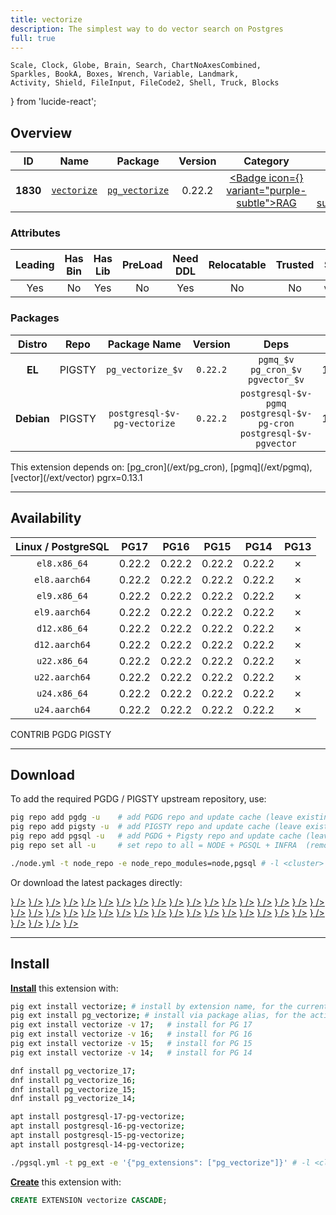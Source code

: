 ```yaml
---
title: vectorize
description: The simplest way to do vector search on Postgres
full: true
---
```


    Scale, Clock, Globe, Brain, Search, ChartNoAxesCombined,
    Sparkles, BookA, Boxes, Wrench, Variable, Landmark,
    Activity, Shield, FileInput, FileCode2, Shell, Truck, Blocks
} from 'lucide-react';

## Overview

| <TooltipIconButton tooltip="Extension unique identifier" side="top">ID</TooltipIconButton> | <TooltipIconButton tooltip="Extension name" side="top">Name</TooltipIconButton> | <TooltipIconButton tooltip="Package name for installation" side="top">Package</TooltipIconButton> | <TooltipIconButton tooltip="Latest available extension version" side="top">Version</TooltipIconButton> | <TooltipIconButton tooltip="Extension category" side="top">Category</TooltipIconButton> | <TooltipIconButton tooltip="Open source license" side="top">License</TooltipIconButton> | <TooltipIconButton tooltip="Programming language" side="top">Lang</TooltipIconButton> |
|:--------:|:--------:|:----------:|:--------------:|:---------------------------------------:|:------------------------------------------------------:|:----:|
| **1830** | [`vectorize`](https://github.com/ChuckHend/pg_vectorize) | [`pg_vectorize`](/ext/vectorize) | 0.22.2 | <a href="/ext/rag" className="no-underline"><Badge icon={<Brain />} variant="purple-subtle">RAG</Badge></a> | <a href="/ext/list/license#postgresql" className="no-underline"><Badge icon={<Scale />} variant="blue-subtle">PostgreSQL</Badge></a> | <a href="/ext/list/lang#rust"><Badge icon={<FileCode2 />} variant="amber-subtle">Rust</Badge></a> |

### Attributes

| <TooltipIconButton tooltip="The Primary Leading extension in the Package" side="top">Leading</TooltipIconButton> | <TooltipIconButton tooltip="Contains binary utils" side="top">Has Bin</TooltipIconButton> | <TooltipIconButton tooltip="Contains .so shared library files" side="top">Has Lib</TooltipIconButton> | <TooltipIconButton tooltip="Requires preloading via shared_preload_libraries" side="top">PreLoad</TooltipIconButton> | <TooltipIconButton tooltip="Requires CREATE EXTENSION DDL command" side="top">Need DDL</TooltipIconButton> | <TooltipIconButton tooltip="Can be installed in any schema" side="top">Relocatable</TooltipIconButton> | <TooltipIconButton tooltip="Can be created by non-superuser" side="top">Trusted</TooltipIconButton> | <TooltipIconButton tooltip="Schemas used by this extension" side="top">Schemas</TooltipIconButton> |
|:-------:|:-------:|:-------:|:-------:|:--------:|:-----------:|:-------:|:-------:|
| Yes | No | Yes | No | Yes | No | No | `vectorize` |

### Packages

| <TooltipIconButton tooltip="Linux distribution family, EL or Debian" side="top">Distro</TooltipIconButton> | <TooltipIconButton tooltip="Package repository" side="top">Repo</TooltipIconButton> | <TooltipIconButton tooltip="The RPM/DEB Package Name Pattern (replace $v with real pg major)" side="top">Package Name</TooltipIconButton> | <TooltipIconButton tooltip="Latest package version" side="top">Version</TooltipIconButton> | <TooltipIconButton tooltip="RPM/DEB Package dependencies" side="top">Deps</TooltipIconButton> | <TooltipIconButton tooltip="Available in these PostgreSQL Major Versions" side="top">PG Major</TooltipIconButton> |
|:----------:|:--------:|:------------------------:|:-----------:|:------------:|:------------------:|
|   **EL**   | <Badge variant="amber-subtle"><span className="font-bold">PIGSTY</span></Badge> | `pg_vectorize_$v` | `0.22.2` | `pgmq_$v`<br /> `pg_cron_$v`<br /> `pgvector_$v` | <Badge variant="green-subtle">17</Badge><Badge variant="green-subtle">16</Badge><Badge variant="green-subtle">15</Badge><Badge variant="green-subtle">14</Badge><Badge variant="red-subtle">13</Badge> |
| **Debian** | <Badge variant="amber-subtle"><span className="font-bold">PIGSTY</span></Badge> | `postgresql-$v-pg-vectorize` | `0.22.2` | `postgresql-$v-pgmq`<br /> `postgresql-$v-pg-cron`<br /> `postgresql-$v-pgvector` | <Badge variant="green-subtle">17</Badge><Badge variant="green-subtle">16</Badge><Badge variant="green-subtle">15</Badge><Badge variant="green-subtle">14</Badge><Badge variant="red-subtle">13</Badge> |


<Callout title="Dependencies" type="warn">
    This extension depends on: [pg_cron](/ext/pg_cron), [pgmq](/ext/pgmq), [vector](/ext/vector)
</Callout>

<Callout title="Comments" type="info">
    pgrx=0.13.1
</Callout>


------

## Availability

| <TooltipIconButton tooltip="Linux Distro Arch / PostgreSQL Major Version" side="top">Linux / PostgreSQL </TooltipIconButton> | **PG17** | **PG16** | **PG15** | **PG14** | <span className="text-red-500">**PG13**</span> |
|:-----:|:-----:|:-----:|:-----:|:-----:|:-----:|
| `el8.x86_64` | <Badge variant="amber-subtle">0.22.2</Badge> | <Badge variant="amber-subtle">0.22.2</Badge> | <Badge variant="amber-subtle">0.22.2</Badge> | <Badge variant="amber-subtle">0.22.2</Badge> | <Badge variant="red-subtle">✗</Badge> |
| `el8.aarch64` | <Badge variant="amber-subtle">0.22.2</Badge> | <Badge variant="amber-subtle">0.22.2</Badge> | <Badge variant="amber-subtle">0.22.2</Badge> | <Badge variant="amber-subtle">0.22.2</Badge> | <Badge variant="red-subtle">✗</Badge> |
| `el9.x86_64` | <Badge variant="amber-subtle">0.22.2</Badge> | <Badge variant="amber-subtle">0.22.2</Badge> | <Badge variant="amber-subtle">0.22.2</Badge> | <Badge variant="amber-subtle">0.22.2</Badge> | <Badge variant="red-subtle">✗</Badge> |
| `el9.aarch64` | <Badge variant="amber-subtle">0.22.2</Badge> | <Badge variant="amber-subtle">0.22.2</Badge> | <Badge variant="amber-subtle">0.22.2</Badge> | <Badge variant="amber-subtle">0.22.2</Badge> | <Badge variant="red-subtle">✗</Badge> |
| `d12.x86_64` | <Badge variant="amber-subtle">0.22.2</Badge> | <Badge variant="amber-subtle">0.22.2</Badge> | <Badge variant="amber-subtle">0.22.2</Badge> | <Badge variant="amber-subtle">0.22.2</Badge> | <Badge variant="red-subtle">✗</Badge> |
| `d12.aarch64` | <Badge variant="amber-subtle">0.22.2</Badge> | <Badge variant="amber-subtle">0.22.2</Badge> | <Badge variant="amber-subtle">0.22.2</Badge> | <Badge variant="amber-subtle">0.22.2</Badge> | <Badge variant="red-subtle">✗</Badge> |
| `u22.x86_64` | <Badge variant="amber-subtle">0.22.2</Badge> | <Badge variant="amber-subtle">0.22.2</Badge> | <Badge variant="amber-subtle">0.22.2</Badge> | <Badge variant="amber-subtle">0.22.2</Badge> | <Badge variant="red-subtle">✗</Badge> |
| `u22.aarch64` | <Badge variant="amber-subtle">0.22.2</Badge> | <Badge variant="amber-subtle">0.22.2</Badge> | <Badge variant="amber-subtle">0.22.2</Badge> | <Badge variant="amber-subtle">0.22.2</Badge> | <Badge variant="red-subtle">✗</Badge> |
| `u24.x86_64` | <Badge variant="amber-subtle">0.22.2</Badge> | <Badge variant="amber-subtle">0.22.2</Badge> | <Badge variant="amber-subtle">0.22.2</Badge> | <Badge variant="amber-subtle">0.22.2</Badge> | <Badge variant="red-subtle">✗</Badge> |
| `u24.aarch64` | <Badge variant="amber-subtle">0.22.2</Badge> | <Badge variant="amber-subtle">0.22.2</Badge> | <Badge variant="amber-subtle">0.22.2</Badge> | <Badge variant="amber-subtle">0.22.2</Badge> | <Badge variant="red-subtle">✗</Badge> |

<Badge variant="green-subtle"><span className="font-black">CONTRIB</span></Badge> <Badge variant="blue-subtle"><span className="font-black">PGDG</span></Badge> <Badge variant="amber-subtle"><span className="font-black">PIGSTY</span></Badge>

------

## Download

To add the required PGDG / PIGSTY upstream repository, use:

```bash tab="pig"
pig repo add pgdg -u    # add PGDG repo and update cache (leave existing repos)
pig repo add pigsty -u  # add PIGSTY repo and update cache (leave existing repos)
pig repo add pgsql -u   # add PGDG + Pigsty repo and update cache (leave existing repos)
pig repo set all -u     # set repo to all = NODE + PGSQL + INFRA  (remove existing repos)
```
```bash tab="pigsty"
./node.yml -t node_repo -e node_repo_modules=node,pgsql # -l <cluster>
```

Or download the latest packages directly:

<Files>
    <Folder name="el8.x86_64">
        <a href="https://repo.pigsty.io/yum/pgsql/el8.x86_64/pg_vectorize_17-0.22.2-1PIGSTY.el8.x86_64.rpm"><File name="pg_vectorize_17-0.22.2-1PIGSTY.el8.x86_64.rpm" icon={<Package className="text-emerald-500" />} /></a>
        <a href="https://repo.pigsty.io/yum/pgsql/el8.x86_64/pg_vectorize_16-0.22.2-1PIGSTY.el8.x86_64.rpm"><File name="pg_vectorize_16-0.22.2-1PIGSTY.el8.x86_64.rpm" icon={<Package className="text-emerald-500" />} /></a>
        <a href="https://repo.pigsty.io/yum/pgsql/el8.x86_64/pg_vectorize_15-0.22.2-1PIGSTY.el8.x86_64.rpm"><File name="pg_vectorize_15-0.22.2-1PIGSTY.el8.x86_64.rpm" icon={<Package className="text-emerald-500" />} /></a>
        <a href="https://repo.pigsty.io/yum/pgsql/el8.x86_64/pg_vectorize_14-0.22.2-1PIGSTY.el8.x86_64.rpm"><File name="pg_vectorize_14-0.22.2-1PIGSTY.el8.x86_64.rpm" icon={<Package className="text-emerald-500" />} /></a>
    </Folder>
    <Folder name="el8.aarch64">
        <a href="https://repo.pigsty.io/yum/pgsql/el8.aarch64/pg_vectorize_17-0.22.2-1PIGSTY.el8.aarch64.rpm"><File name="pg_vectorize_17-0.22.2-1PIGSTY.el8.aarch64.rpm" icon={<Package className="text-orange-500" />} /></a>
        <a href="https://repo.pigsty.io/yum/pgsql/el8.aarch64/pg_vectorize_16-0.22.2-1PIGSTY.el8.aarch64.rpm"><File name="pg_vectorize_16-0.22.2-1PIGSTY.el8.aarch64.rpm" icon={<Package className="text-orange-500" />} /></a>
        <a href="https://repo.pigsty.io/yum/pgsql/el8.aarch64/pg_vectorize_15-0.22.2-1PIGSTY.el8.aarch64.rpm"><File name="pg_vectorize_15-0.22.2-1PIGSTY.el8.aarch64.rpm" icon={<Package className="text-orange-500" />} /></a>
        <a href="https://repo.pigsty.io/yum/pgsql/el8.aarch64/pg_vectorize_14-0.22.2-1PIGSTY.el8.aarch64.rpm"><File name="pg_vectorize_14-0.22.2-1PIGSTY.el8.aarch64.rpm" icon={<Package className="text-orange-500" />} /></a>
    </Folder>
    <Folder name="el9.x86_64">
        <a href="https://repo.pigsty.io/yum/pgsql/el9.x86_64/pg_vectorize_17-0.22.2-1PIGSTY.el9.x86_64.rpm"><File name="pg_vectorize_17-0.22.2-1PIGSTY.el9.x86_64.rpm" icon={<Package className="text-emerald-500" />} /></a>
        <a href="https://repo.pigsty.io/yum/pgsql/el9.x86_64/pg_vectorize_16-0.22.2-1PIGSTY.el9.x86_64.rpm"><File name="pg_vectorize_16-0.22.2-1PIGSTY.el9.x86_64.rpm" icon={<Package className="text-emerald-500" />} /></a>
        <a href="https://repo.pigsty.io/yum/pgsql/el9.x86_64/pg_vectorize_15-0.22.2-1PIGSTY.el9.x86_64.rpm"><File name="pg_vectorize_15-0.22.2-1PIGSTY.el9.x86_64.rpm" icon={<Package className="text-emerald-500" />} /></a>
        <a href="https://repo.pigsty.io/yum/pgsql/el9.x86_64/pg_vectorize_14-0.22.2-1PIGSTY.el9.x86_64.rpm"><File name="pg_vectorize_14-0.22.2-1PIGSTY.el9.x86_64.rpm" icon={<Package className="text-emerald-500" />} /></a>
    </Folder>
    <Folder name="el9.aarch64">
        <a href="https://repo.pigsty.io/yum/pgsql/el9.aarch64/pg_vectorize_17-0.22.2-1PIGSTY.el9.aarch64.rpm"><File name="pg_vectorize_17-0.22.2-1PIGSTY.el9.aarch64.rpm" icon={<Package className="text-orange-500" />} /></a>
        <a href="https://repo.pigsty.io/yum/pgsql/el9.aarch64/pg_vectorize_16-0.22.2-1PIGSTY.el9.aarch64.rpm"><File name="pg_vectorize_16-0.22.2-1PIGSTY.el9.aarch64.rpm" icon={<Package className="text-orange-500" />} /></a>
        <a href="https://repo.pigsty.io/yum/pgsql/el9.aarch64/pg_vectorize_15-0.22.2-1PIGSTY.el9.aarch64.rpm"><File name="pg_vectorize_15-0.22.2-1PIGSTY.el9.aarch64.rpm" icon={<Package className="text-orange-500" />} /></a>
        <a href="https://repo.pigsty.io/yum/pgsql/el9.aarch64/pg_vectorize_14-0.22.2-1PIGSTY.el9.aarch64.rpm"><File name="pg_vectorize_14-0.22.2-1PIGSTY.el9.aarch64.rpm" icon={<Package className="text-orange-500" />} /></a>
    </Folder>
    <Folder name="d12.x86_64">
        <a href="https://repo.pigsty.io/apt/pgsql/bookworm/pool/main/p/pg-vectorize/postgresql-17-pg-vectorize_0.22.2-1PIGSTY~bookworm_amd64.deb"><File name="postgresql-17-pg-vectorize_0.22.2-1PIGSTY~bookworm_amd64.deb" icon={<Box className="text-emerald-500" />} /></a>
        <a href="https://repo.pigsty.io/apt/pgsql/bookworm/pool/main/p/pg-vectorize/postgresql-16-pg-vectorize_0.22.2-1PIGSTY~bookworm_amd64.deb"><File name="postgresql-16-pg-vectorize_0.22.2-1PIGSTY~bookworm_amd64.deb" icon={<Box className="text-emerald-500" />} /></a>
        <a href="https://repo.pigsty.io/apt/pgsql/bookworm/pool/main/p/pg-vectorize/postgresql-15-pg-vectorize_0.22.2-1PIGSTY~bookworm_amd64.deb"><File name="postgresql-15-pg-vectorize_0.22.2-1PIGSTY~bookworm_amd64.deb" icon={<Box className="text-emerald-500" />} /></a>
        <a href="https://repo.pigsty.io/apt/pgsql/bookworm/pool/main/p/pg-vectorize/postgresql-14-pg-vectorize_0.22.2-1PIGSTY~bookworm_amd64.deb"><File name="postgresql-14-pg-vectorize_0.22.2-1PIGSTY~bookworm_amd64.deb" icon={<Box className="text-emerald-500" />} /></a>
    </Folder>
    <Folder name="d12.aarch64">
        <a href="https://repo.pigsty.io/apt/pgsql/bookworm/pool/main/p/pg-vectorize/postgresql-17-pg-vectorize_0.22.2-1PIGSTY~bookworm_arm64.deb"><File name="postgresql-17-pg-vectorize_0.22.2-1PIGSTY~bookworm_arm64.deb" icon={<Box className="text-orange-500" />} /></a>
        <a href="https://repo.pigsty.io/apt/pgsql/bookworm/pool/main/p/pg-vectorize/postgresql-16-pg-vectorize_0.22.2-1PIGSTY~bookworm_arm64.deb"><File name="postgresql-16-pg-vectorize_0.22.2-1PIGSTY~bookworm_arm64.deb" icon={<Box className="text-orange-500" />} /></a>
        <a href="https://repo.pigsty.io/apt/pgsql/bookworm/pool/main/p/pg-vectorize/postgresql-15-pg-vectorize_0.22.2-1PIGSTY~bookworm_arm64.deb"><File name="postgresql-15-pg-vectorize_0.22.2-1PIGSTY~bookworm_arm64.deb" icon={<Box className="text-orange-500" />} /></a>
        <a href="https://repo.pigsty.io/apt/pgsql/bookworm/pool/main/p/pg-vectorize/postgresql-14-pg-vectorize_0.22.2-1PIGSTY~bookworm_arm64.deb"><File name="postgresql-14-pg-vectorize_0.22.2-1PIGSTY~bookworm_arm64.deb" icon={<Box className="text-orange-500" />} /></a>
    </Folder>
    <Folder name="u22.x86_64">
        <a href="https://repo.pigsty.io/apt/pgsql/jammy/pool/main/p/pg-vectorize/postgresql-17-pg-vectorize_0.22.2-1PIGSTY~jammy_amd64.deb"><File name="postgresql-17-pg-vectorize_0.22.2-1PIGSTY~jammy_amd64.deb" icon={<Box className="text-emerald-500" />} /></a>
        <a href="https://repo.pigsty.io/apt/pgsql/jammy/pool/main/p/pg-vectorize/postgresql-16-pg-vectorize_0.22.2-1PIGSTY~jammy_amd64.deb"><File name="postgresql-16-pg-vectorize_0.22.2-1PIGSTY~jammy_amd64.deb" icon={<Box className="text-emerald-500" />} /></a>
        <a href="https://repo.pigsty.io/apt/pgsql/jammy/pool/main/p/pg-vectorize/postgresql-15-pg-vectorize_0.22.2-1PIGSTY~jammy_amd64.deb"><File name="postgresql-15-pg-vectorize_0.22.2-1PIGSTY~jammy_amd64.deb" icon={<Box className="text-emerald-500" />} /></a>
        <a href="https://repo.pigsty.io/apt/pgsql/jammy/pool/main/p/pg-vectorize/postgresql-14-pg-vectorize_0.22.2-1PIGSTY~jammy_amd64.deb"><File name="postgresql-14-pg-vectorize_0.22.2-1PIGSTY~jammy_amd64.deb" icon={<Box className="text-emerald-500" />} /></a>
    </Folder>
    <Folder name="u22.aarch64">
        <a href="https://repo.pigsty.io/apt/pgsql/jammy/pool/main/p/pg-vectorize/postgresql-17-pg-vectorize_0.22.2-1PIGSTY~jammy_arm64.deb"><File name="postgresql-17-pg-vectorize_0.22.2-1PIGSTY~jammy_arm64.deb" icon={<Box className="text-orange-500" />} /></a>
        <a href="https://repo.pigsty.io/apt/pgsql/jammy/pool/main/p/pg-vectorize/postgresql-16-pg-vectorize_0.22.2-1PIGSTY~jammy_arm64.deb"><File name="postgresql-16-pg-vectorize_0.22.2-1PIGSTY~jammy_arm64.deb" icon={<Box className="text-orange-500" />} /></a>
        <a href="https://repo.pigsty.io/apt/pgsql/jammy/pool/main/p/pg-vectorize/postgresql-15-pg-vectorize_0.22.2-1PIGSTY~jammy_arm64.deb"><File name="postgresql-15-pg-vectorize_0.22.2-1PIGSTY~jammy_arm64.deb" icon={<Box className="text-orange-500" />} /></a>
        <a href="https://repo.pigsty.io/apt/pgsql/jammy/pool/main/p/pg-vectorize/postgresql-14-pg-vectorize_0.22.2-1PIGSTY~jammy_arm64.deb"><File name="postgresql-14-pg-vectorize_0.22.2-1PIGSTY~jammy_arm64.deb" icon={<Box className="text-orange-500" />} /></a>
    </Folder>
    <Folder name="u24.x86_64">
        <a href="https://repo.pigsty.io/apt/pgsql/noble/pool/main/p/pg-vectorize/postgresql-17-pg-vectorize_0.22.2-1PIGSTY~noble_amd64.deb"><File name="postgresql-17-pg-vectorize_0.22.2-1PIGSTY~noble_amd64.deb" icon={<Box className="text-emerald-500" />} /></a>
        <a href="https://repo.pigsty.io/apt/pgsql/noble/pool/main/p/pg-vectorize/postgresql-16-pg-vectorize_0.22.2-1PIGSTY~noble_amd64.deb"><File name="postgresql-16-pg-vectorize_0.22.2-1PIGSTY~noble_amd64.deb" icon={<Box className="text-emerald-500" />} /></a>
        <a href="https://repo.pigsty.io/apt/pgsql/noble/pool/main/p/pg-vectorize/postgresql-15-pg-vectorize_0.22.2-1PIGSTY~noble_amd64.deb"><File name="postgresql-15-pg-vectorize_0.22.2-1PIGSTY~noble_amd64.deb" icon={<Box className="text-emerald-500" />} /></a>
        <a href="https://repo.pigsty.io/apt/pgsql/noble/pool/main/p/pg-vectorize/postgresql-14-pg-vectorize_0.22.2-1PIGSTY~noble_amd64.deb"><File name="postgresql-14-pg-vectorize_0.22.2-1PIGSTY~noble_amd64.deb" icon={<Box className="text-emerald-500" />} /></a>
    </Folder>
    <Folder name="u24.aarch64">
        <a href="https://repo.pigsty.io/apt/pgsql/noble/pool/main/p/pg-vectorize/postgresql-17-pg-vectorize_0.22.2-1PIGSTY~noble_arm64.deb"><File name="postgresql-17-pg-vectorize_0.22.2-1PIGSTY~noble_arm64.deb" icon={<Box className="text-orange-500" />} /></a>
        <a href="https://repo.pigsty.io/apt/pgsql/noble/pool/main/p/pg-vectorize/postgresql-16-pg-vectorize_0.22.2-1PIGSTY~noble_arm64.deb"><File name="postgresql-16-pg-vectorize_0.22.2-1PIGSTY~noble_arm64.deb" icon={<Box className="text-orange-500" />} /></a>
        <a href="https://repo.pigsty.io/apt/pgsql/noble/pool/main/p/pg-vectorize/postgresql-15-pg-vectorize_0.22.2-1PIGSTY~noble_arm64.deb"><File name="postgresql-15-pg-vectorize_0.22.2-1PIGSTY~noble_arm64.deb" icon={<Box className="text-orange-500" />} /></a>
        <a href="https://repo.pigsty.io/apt/pgsql/noble/pool/main/p/pg-vectorize/postgresql-14-pg-vectorize_0.22.2-1PIGSTY~noble_arm64.deb"><File name="postgresql-14-pg-vectorize_0.22.2-1PIGSTY~noble_arm64.deb" icon={<Box className="text-orange-500" />} /></a>
    </Folder>
</Files>

------

## Install

[**Install**](/docs/pgsql/extension/install) this extension with:

```bash tab="pig"
pig ext install vectorize; # install by extension name, for the current active PG version
pig ext install pg_vectorize; # install via package alias, for the active PG version
pig ext install vectorize -v 17;   # install for PG 17
pig ext install vectorize -v 16;   # install for PG 16
pig ext install vectorize -v 15;   # install for PG 15
pig ext install vectorize -v 14;   # install for PG 14
```
```bash tab="yum" 
dnf install pg_vectorize_17;
dnf install pg_vectorize_16;
dnf install pg_vectorize_15;
dnf install pg_vectorize_14;
```
```bash tab="apt" 
apt install postgresql-17-pg-vectorize;
apt install postgresql-16-pg-vectorize;
apt install postgresql-15-pg-vectorize;
apt install postgresql-14-pg-vectorize;
```
```bash tab="ansible"
./pgsql.yml -t pg_ext -e '{"pg_extensions": ["pg_vectorize"]}' # -l <cls>
```

[**Create**](/docs/pgsql/extension/create) this extension with:

```sql
CREATE EXTENSION vectorize CASCADE;
```


